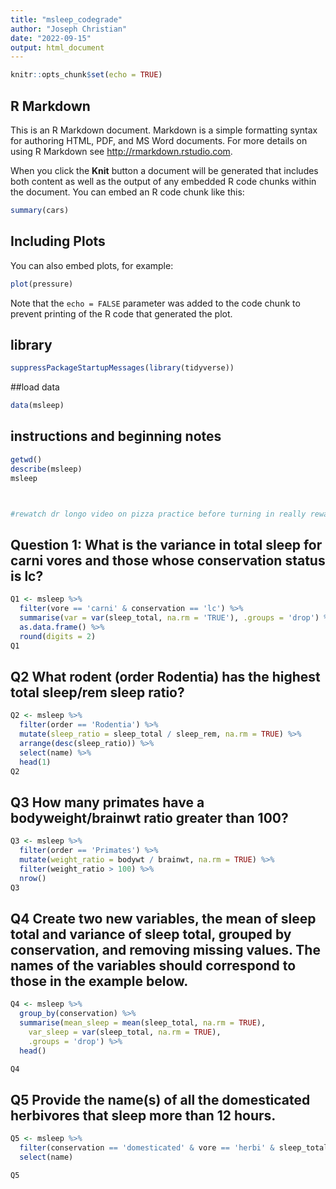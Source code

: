 ---
title: "msleep_codegrade"
author: "Joseph Christian"
date: "2022-09-15"
output: html_document
---

```{r setup, include=FALSE}
knitr::opts_chunk$set(echo = TRUE)
```

## R Markdown

This is an R Markdown document. Markdown is a simple formatting syntax for authoring HTML, PDF, and MS Word documents. For more details on using R Markdown see <http://rmarkdown.rstudio.com>.

When you click the **Knit** button a document will be generated that includes both content as well as the output of any embedded R code chunks within the document. You can embed an R code chunk like this:

```{r cars}
summary(cars)
```

## Including Plots

You can also embed plots, for example:

```{r pressure, echo=FALSE}
plot(pressure)
```

Note that the `echo = FALSE` parameter was added to the code chunk to prevent printing of the R code that generated the plot.

## library
```{r}
suppressPackageStartupMessages(library(tidyverse))

```
##load data
```{r}
data(msleep)
```

## instructions and beginning notes
```{r}
getwd()
describe(msleep)
msleep



#rewatch dr longo video on pizza practice before turning in really rewatch all the submission videos
```
## Question 1: What is the variance in total sleep for carni vores and those whose conservation status is lc? 
```{r}
Q1 <- msleep %>%
  filter(vore == 'carni' & conservation == 'lc') %>%
  summarise(var = var(sleep_total, na.rm = 'TRUE'), .groups = 'drop') %>%
  as.data.frame() %>%
  round(digits = 2)
Q1
```
  
## Q2 What rodent (order Rodentia) has the highest total sleep/rem sleep ratio?  
```{r}
Q2 <- msleep %>%
  filter(order == 'Rodentia') %>%
  mutate(sleep_ratio = sleep_total / sleep_rem, na.rm = TRUE) %>%
  arrange(desc(sleep_ratio)) %>%
  select(name) %>%
  head(1)
Q2
```

## Q3 How many primates have a bodyweight/brainwt ratio greater than 100?
```{r}
Q3 <- msleep %>%
  filter(order == 'Primates') %>%
  mutate(weight_ratio = bodywt / brainwt, na.rm = TRUE) %>%
  filter(weight_ratio > 100) %>%
  nrow()
Q3

```

## Q4 Create two new variables, the mean of sleep total and variance of sleep total, grouped by conservation, and removing missing values.  The names of the variables should correspond to those in the example below.
```{r}
Q4 <- msleep %>%
  group_by(conservation) %>%
  summarise(mean_sleep = mean(sleep_total, na.rm = TRUE), 
    var_sleep = var(sleep_total, na.rm = TRUE),
    .groups = 'drop') %>%
  head()

Q4
```

## Q5 Provide the name(s) of all the domesticated herbivores that sleep more than 12 hours.
```{r}
Q5 <- msleep %>%
  filter(conservation == 'domesticated' & vore == 'herbi' & sleep_total > 12) %>%
  select(name)

Q5
```



